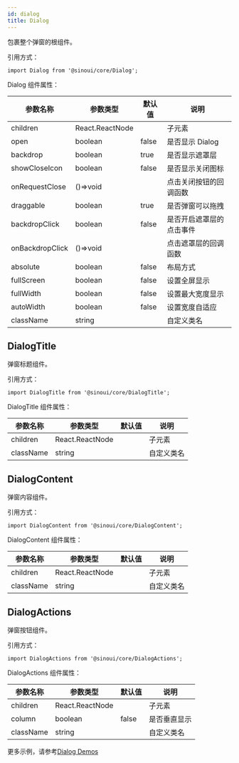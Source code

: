 ```yaml
---
id: dialog
title: Dialog
---
```


包裹整个弹窗的根组件。

引用方式：

```tsx
import Dialog from '@sinoui/core/Dialog';
```

Dialog 组件属性：

| 参数名称        | 参数类型        | 默认值 | 说明                     |
| --------------- | --------------- | ------ | ------------------------ |
| children        | React.ReactNode |        | 子元素                   |
| open            | boolean         | false  | 是否显示 Dialog          |
| backdrop        | boolean         | true   | 是否显示遮罩层           |
| showCloseIcon   | boolean         | false  | 是否显示关闭图标         |
| onRequestClose  | ()=>void        |        | 点击关闭按钮的回调函数   |
| draggable       | boolean         | true   | 是否弹窗可以拖拽         |
| backdropClick   | boolean         | false  | 是否开启遮罩层的点击事件 |
| onBackdropClick | ()=>void        |        | 点击遮罩层的回调函数     |
| absolute        | boolean         | false  | 布局方式                 |
| fullScreen      | boolean         | false  | 设置全屏显示             |
| fullWidth       | boolean         | false  | 设置最大宽度显示         |
| autoWidth       | boolean         | false  | 设置宽度自适应           |
| className       | string          |        | 自定义类名               |

## DialogTitle

弹窗标题组件。

引用方式：

```tsx
import DialogTitle from '@sinoui/core/DialogTitle';
```

DialogTitle 组件属性：

| 参数名称  | 参数类型        | 默认值 | 说明       |
| --------- | --------------- | ------ | ---------- |
| children  | React.ReactNode |        | 子元素     |
| className | string          |        | 自定义类名 |

## DialogContent

弹窗内容组件。

引用方式：

```tsx
import DialogContent from '@sinoui/core/DialogContent';
```

DialogContent 组件属性：

| 参数名称  | 参数类型        | 默认值 | 说明       |
| --------- | --------------- | ------ | ---------- |
| children  | React.ReactNode |        | 子元素     |
| className | string          |        | 自定义类名 |

## DialogActions

弹窗按钮组件。

引用方式：

```tsx
import DialogActions from '@sinoui/core/DialogActions';
```

DialogActions 组件属性：

| 参数名称  | 参数类型        | 默认值 | 说明         |
| --------- | --------------- | ------ | ------------ |
| children  | React.ReactNode |        | 子元素       |
| column    | boolean         | false  | 是否垂直显示 |
| className | string          |        | 自定义类名   |

更多示例，请参考[Dialog Demos](/docs/components/Dialog)
